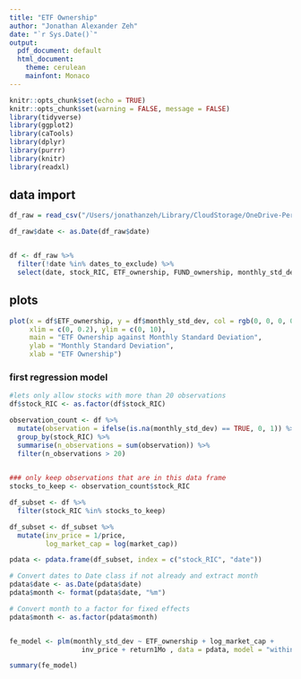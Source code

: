 ```yaml
---
title: "ETF Ownership"
author: "Jonathan Alexander Zeh"
date: "`r Sys.Date()`"
output:
  pdf_document: default
  html_document:
    theme: cerulean
    mainfont: Monaco
---
```


```r
knitr::opts_chunk$set(echo = TRUE)
knitr::opts_chunk$set(warning = FALSE, message = FALSE) 
library(tidyverse)
library(ggplot2)
library(caTools)
library(dplyr)
library(purrr)
library(knitr)
library(readxl)
```

## data import
```r
df_raw = read_csv("/Users/jonathanzeh/Library/CloudStorage/OneDrive-Personal/BA_Thesis/BA_coding/datasets/eikon_data/variable_data/monthly_panel_v1.csv")

df_raw$date <- as.Date(df_raw$date)


df <- df_raw %>%
  filter(!date %in% dates_to_exclude) %>%
  select(date, stock_RIC, ETF_ownership, FUND_ownership, monthly_std_dev, market_cap, price, return1Mo)
```

## plots
```r
plot(x = df$ETF_ownership, y = df$monthly_std_dev, col = rgb(0, 0, 0, 0.012),
     xlim = c(0, 0.2), ylim = c(0, 10),
     main = "ETF Ownership against Monthly Standard Deviation",
     ylab = "Monthly Standard Deviation",
     xlab = "ETF Ownership")
```
### first regression model
```r
#lets only allow stocks with more than 20 observations
df$stock_RIC <- as.factor(df$stock_RIC)

observation_count <- df %>%
  mutate(observation = ifelse(is.na(monthly_std_dev) == TRUE, 0, 1)) %>%
  group_by(stock_RIC) %>%
  summarise(n_observations = sum(observation)) %>%
  filter(n_observations > 20)
              

### only keep observations that are in this data frame
stocks_to_keep <- observation_count$stock_RIC

df_subset <- df %>%
  filter(stock_RIC %in% stocks_to_keep)

df_subset <- df_subset %>%
  mutate(inv_price = 1/price,
         log_market_cap = log(market_cap))

pdata <- pdata.frame(df_subset, index = c("stock_RIC", "date"))

# Convert dates to Date class if not already and extract month
pdata$date <- as.Date(pdata$date)
pdata$month <- format(pdata$date, "%m")

# Convert month to a factor for fixed effects
pdata$month <- as.factor(pdata$month)


fe_model <- plm(monthly_std_dev ~ ETF_ownership + log_market_cap + 
                  inv_price + return1Mo , data = pdata, model = "within")

summary(fe_model)
```

